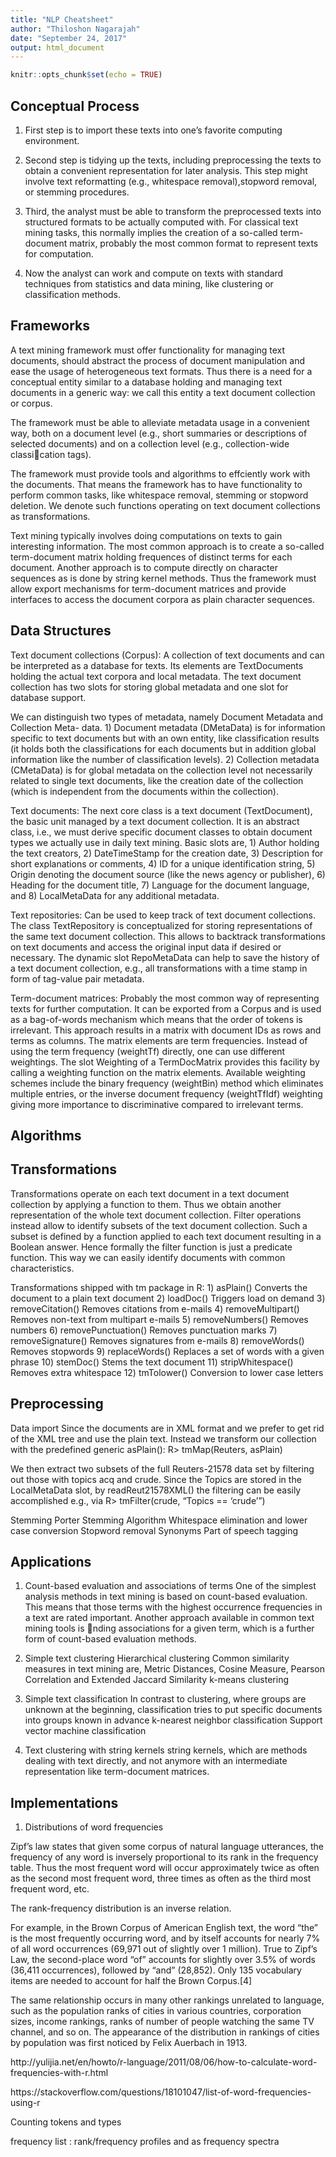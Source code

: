 ```yaml
---
title: "NLP Cheatsheet"
author: "Thiloshon Nagarajah"
date: "September 24, 2017"
output: html_document
---
```


```r
knitr::opts_chunk$set(echo = TRUE)
```

## Conceptual Process

1) First step is to import these texts into one's favorite computing environment.


2) Second step is tidying up the texts, including preprocessing the texts to obtain a convenient representation for later analysis. 
This step might involve text reformatting (e.g., whitespace removal),stopword removal, or stemming procedures. 

3) Third, the analyst must be able to transform the preprocessed texts into structured formats to be actually computed with. 
For classical text mining tasks, this normally implies the creation of a so-called term-document matrix, probably the most common format to represent texts for computation. 

4) Now the analyst can work and compute on texts with standard techniques from statistics and data mining, like clustering or classification methods.


## Frameworks

A text mining framework must offer functionality for managing text documents, should abstract the process of document manipulation and ease the usage of
heterogeneous text formats. Thus there is a need for a conceptual entity similar to a database holding and managing text documents in a generic way: we call this entity a text document
collection or corpus.

The framework must be able to alleviate metadata usage in a convenient way, both on a document level (e.g., short summaries or descriptions of selected documents)
and on a collection level (e.g., collection-wide classication tags).

The framework must provide tools and algorithms to effciently work with the documents. That means the framework has to have
functionality to perform common tasks, like whitespace removal, stemming or stopword deletion.
We denote such functions operating on text document collections as transformations.

Text mining typically involves doing computations on texts to gain interesting information. The most common approach is to create a so-called term-document matrix holding frequences
of distinct terms for each document. Another approach is to compute directly on character sequences as is done by string kernel methods. Thus the framework must allow export mechanisms for
term-document matrices and provide interfaces to access the document corpora as plain character sequences.


## Data Structures

Text document collections (Corpus): A collection of text documents
and can be interpreted as a database for texts. Its elements are TextDocuments holding the
actual text corpora and local metadata. The text document collection has two slots for storing
global metadata and one slot for database support.

We can distinguish two types of metadata, namely Document Metadata and Collection Meta-
data. 
   1) Document metadata (DMetaData) is for information specific to text documents but
with an own entity, like classification results (it holds both the classifications for each documents
but in addition global information like the number of classification levels). 
   2) Collection metadata (CMetaData) is for global metadata on the collection level not necessarily related
to single text documents, like the creation date of the collection (which is independent from
the documents within the collection).

Text documents: The next core class is a text document (TextDocument), the basic unit managed by a text document collection. It is an abstract class, i.e., we must derive specific document classes to
obtain document types we actually use in daily text mining. Basic slots are,
1) Author holding the text creators, 
2) DateTimeStamp for the creation date, 
3) Description for short explanations or comments, 
4) ID for a unique identification string, 
5) Origin denoting the document source (like the news agency or publisher), 
6) Heading for the document title, 
7) Language for the document language, and 
8) LocalMetaData for any additional metadata.

Text repositories: Can be used to keep track of text document collections. The class TextRepository is conceptualized for storing representations of the same text document collection. 
This allows to backtrack transformations on text documents and access the original input data if desired or necessary. The dynamic slot RepoMetaData can help to save the history of a text document collection, e.g.,
all transformations with a time stamp in form of tag-value pair metadata.

Term-document matrices: Probably the most common way of representing texts for further computation. It can be exported from a Corpus and is used as a bag-of-words mechanism which means that the
order of tokens is irrelevant. This approach results in a matrix with document IDs as rows and terms as columns. The matrix elements are term frequencies. 
Instead of using the term frequency (weightTf) directly, one can use different weightings. The slot Weighting of a TermDocMatrix provides this facility by calling a weighting function on
the matrix elements. Available weighting schemes include the binary frequency (weightBin) method which eliminates multiple entries, or the inverse document frequency (weightTfIdf)
weighting giving more importance to discriminative compared to irrelevant terms.

## Algorithms

## Transformations

Transformations operate on each text document in a text document collection by applying a function to them. Thus we obtain another representation of the whole text document collection.
Filter operations instead allow to identify subsets of the text document collection. Such a subset is defined by a function applied to each text document resulting in a Boolean answer.
Hence formally the filter function is just a predicate function. This way we can easily identify documents with common characteristics.


Transformations shipped with tm package in R:
1) asPlain() Converts the document to a plain text document
2) loadDoc() Triggers load on demand
3) removeCitation() Removes citations from e-mails
4) removeMultipart() Removes non-text from multipart e-mails
5) removeNumbers() Removes numbers
6) removePunctuation() Removes punctuation marks
7) removeSignature() Removes signatures from e-mails
8) removeWords() Removes stopwords
9) replaceWords() Replaces a set of words with a given phrase
10) stemDoc() Stems the text document
11) stripWhitespace() Removes extra whitespace
12) tmTolower() Conversion to lower case letters


## Preprocessing

Data import
Since the documents are in XML format and we prefer to get rid of the XML tree and use the plain text. Instead we transform our collection with the predefined generic asPlain():
R> tmMap(Reuters, asPlain)

We then extract two subsets of the full Reuters-21578 data set by filtering out those with topics acq and crude. Since the Topics are stored in the LocalMetaData slot, by
readReut21578XML() the filtering can be easily accomplished e.g., via
R> tmFilter(crude, "Topics == 'crude'")

Stemming
Porter Stemming Algorithm
Whitespace elimination and lower case conversion
Stopword removal
Synonyms
Part of speech tagging


## Applications

1. Count-based evaluation and associations of terms
One of the simplest analysis methods in text mining is based on count-based evaluation. This
means that those terms with the highest occurrence frequencies in a text are rated important.
Another approach available in common text mining tools is nding associations for a given
term, which is a further form of count-based evaluation methods.

2. Simple text clustering
Hierarchical clustering
Common similarity measures in text mining are, Metric Distances, Cosine Measure, Pearson Correlation and Extended Jaccard Similarity
k-means clustering

3. Simple text classification
In contrast to clustering, where groups are unknown at the beginning, classification tries to put specific documents into groups known in advance
k-nearest neighbor classification
Support vector machine classification

4. Text clustering with string kernels
string kernels, which are methods dealing with text directly, and not
anymore with an intermediate representation like term-document matrices.


## Implementations

1) Distributions of word frequencies

Zipf's law states that given some corpus of natural language utterances, the frequency of any word is inversely proportional to its rank in the frequency table. 
Thus the most frequent word will occur approximately twice as often as the second most frequent word, three times as often as the third most frequent word, etc.

The rank-frequency distribution is an inverse relation. 

For example, in the Brown Corpus of American English text, the word "the" is the most frequently occurring word, and by itself accounts for nearly 7% of all word occurrences (69,971 out of slightly over 1 million). 
True to Zipf's Law, the second-place word "of" accounts for slightly over 3.5% of words (36,411 occurrences), followed by "and" (28,852). 
Only 135 vocabulary items are needed to account for half the Brown Corpus.[4]

The same relationship occurs in many other rankings unrelated to language, such as the population ranks of cities in various countries, corporation sizes, 
income rankings, ranks of number of people watching the same TV channel, and so on. 
The appearance of the distribution in rankings of cities by population was first noticed by Felix Auerbach in 1913.

http://yulijia.net/en/howto/r-language/2011/08/06/how-to-calculate-word-frequencies-with-r.html

https://stackoverflow.com/questions/18101047/list-of-word-frequencies-using-r



Counting tokens and types

frequency list : rank/frequency profiles and as frequency spectra